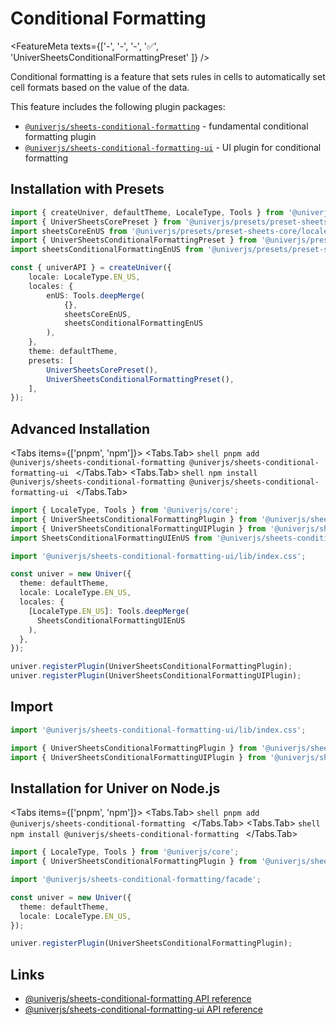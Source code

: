
# Conditional Formatting

<FeatureMeta texts={['-', '-', '-', '✅', 'UniverSheetsConditionalFormattingPreset' ]} />

Conditional formatting is a feature that sets rules in cells to automatically set cell formats based on the value of the data.

This feature includes the following plugin packages:

* [`@univerjs/sheets-conditional-formatting`](https://www.npmjs.com/package/@univerjs/sheets-conditional-formatting/README) - fundamental conditional formatting plugin
* [`@univerjs/sheets-conditional-formatting-ui`](https://www.npmjs.com/package/@univerjs/sheets-conditional-formatting-ui/README) - UI plugin for conditional formatting

## Installation with Presets

```ts {4-5,13,19}
import { createUniver, defaultTheme, LocaleType, Tools } from '@univerjs/presets';
import { UniverSheetsCorePreset } from '@univerjs/presets/preset-sheets-core';
import sheetsCoreEnUS from '@univerjs/presets/preset-sheets-core/locales/en-US';
import { UniverSheetsConditionalFormattingPreset } from '@univerjs/presets/preset-sheets-conditional-formatting';
import sheetsConditionalFormattingEnUS from '@univerjs/presets/preset-sheets-conditional-formatting/locales/en-US';

const { univerAPI } = createUniver({
    locale: LocaleType.EN_US,
    locales: {
        enUS: Tools.deepMerge(
            {},
            sheetsCoreEnUS,
            sheetsConditionalFormattingEnUS 
        ),
    },
    theme: defaultTheme,
    presets: [
        UniverSheetsCorePreset(),
        UniverSheetsConditionalFormattingPreset(),
    ],
});
```

## Advanced Installation

<Tabs items={['pnpm', 'npm']}>
  <Tabs.Tab>
    ```shell
    pnpm add @univerjs/sheets-conditional-formatting @univerjs/sheets-conditional-formatting-ui
    ```
  </Tabs.Tab>
  <Tabs.Tab>
    ```shell
    npm install @univerjs/sheets-conditional-formatting @univerjs/sheets-conditional-formatting-ui
    ```
  </Tabs.Tab>
</Tabs>

```typescript {2-4,6,8,13,18-19}
import { LocaleType, Tools } from '@univerjs/core';
import { UniverSheetsConditionalFormattingPlugin } from '@univerjs/sheets-conditional-formatting';
import { UniverSheetsConditionalFormattingUIPlugin } from '@univerjs/sheets-conditional-formatting-ui';
import SheetsConditionalFormattingUIEnUS from '@univerjs/sheets-conditional-formatting-ui/locale/en-US';

import '@univerjs/sheets-conditional-formatting-ui/lib/index.css';

const univer = new Univer({
  theme: defaultTheme,
  locale: LocaleType.EN_US,
  locales: {
    [LocaleType.EN_US]: Tools.deepMerge(
      SheetsConditionalFormattingUIEnUS
    ),
  },
});

univer.registerPlugin(UniverSheetsConditionalFormattingPlugin);
univer.registerPlugin(UniverSheetsConditionalFormattingUIPlugin);
```

## Import

```typescript
import '@univerjs/sheets-conditional-formatting-ui/lib/index.css';

import { UniverSheetsConditionalFormattingPlugin } from '@univerjs/sheets-conditional-formatting';
import { UniverSheetsConditionalFormattingUIPlugin } from '@univerjs/sheets-conditional-formatting-ui';
```

## Installation for Univer on Node.js

<Tabs items={['pnpm', 'npm']}>
  <Tabs.Tab>
    ```shell
    pnpm add @univerjs/sheets-conditional-formatting
    ```
  </Tabs.Tab>
  <Tabs.Tab>
    ```shell
    npm install @univerjs/sheets-conditional-formatting
    ```
  </Tabs.Tab>
</Tabs>

```typescript {2,4,11}
import { LocaleType, Tools } from '@univerjs/core';
import { UniverSheetsConditionalFormattingPlugin } from '@univerjs/sheets-conditional-formatting';

import '@univerjs/sheets-conditional-formatting/facade';

const univer = new Univer({
  theme: defaultTheme,
  locale: LocaleType.EN_US,
});

univer.registerPlugin(UniverSheetsConditionalFormattingPlugin);
```

## Links

* [@univerjs/sheets-conditional-formatting API reference](/typedoc/@univerjs/sheets-conditional-formatting/README)
* [@univerjs/sheets-conditional-formatting-ui API reference](/typedoc/@univerjs/sheets-filter-ui/README)
